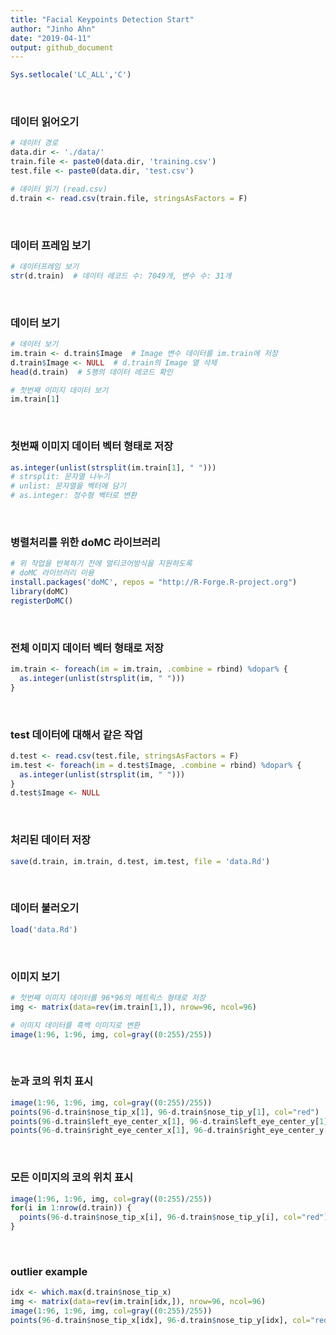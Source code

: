 ```yaml
---
title: "Facial Keypoints Detection Start"
author: "Jinho Ahn"
date: "2019-04-11"
output: github_document
---
```


```r
Sys.setlocale('LC_ALL','C')
```
<br>

### 데이터 읽어오기

```r
# 데이터 경로
data.dir <- './data/'
train.file <- paste0(data.dir, 'training.csv')
test.file <- paste0(data.dir, 'test.csv')

# 데이터 읽기 (read.csv)
d.train <- read.csv(train.file, stringsAsFactors = F)
```
<br>

### 데이터 프레임 보기
```r
# 데이터프레임 보기
str(d.train)  # 데이터 레코드 수: 7049개, 변수 수: 31개
```
<br>

### 데이터 보기
```r
# 데이터 보기
im.train <- d.train$Image  # Image 변수 데이터를 im.train에 저장
d.train$Image <- NULL  # d.train의 Image 열 삭제
head(d.train)  # 5행의 데이터 레코드 확인
```

```r
# 첫번째 이미지 데이터 보기
im.train[1]
```
<br>

### 첫번째 이미지 데이터 벡터 형태로 저장
```r
as.integer(unlist(strsplit(im.train[1], " ")))
# strsplit: 문자열 나누기
# unlist: 문자열을 벡터에 담기
# as.integer: 정수형 벡터로 변환
```
<br>

### 병렬처리를 위한 doMC 라이브러리
```r
# 위 작업을 반복하기 전에 멀티코어방식을 지원하도록
# doMC 라이브러리 이용
install.packages('doMC', repos = "http://R-Forge.R-project.org")
library(doMC)
registerDoMC()
```
<br>

### 전체 이미지 데이터 벡터 형태로 저장
```r
im.train <- foreach(im = im.train, .combine = rbind) %dopar% {
  as.integer(unlist(strsplit(im, " ")))
}
```
<br>

### test 데이터에 대해서 같은 작업
```r
d.test <- read.csv(test.file, stringsAsFactors = F)
im.test <- foreach(im = d.test$Image, .combine = rbind) %dopar% {
  as.integer(unlist(strsplit(im, " ")))
}
d.test$Image <- NULL
```
<br>

### 처리된 데이터 저장
```r
save(d.train, im.train, d.test, im.test, file = 'data.Rd')
```
<br>

### 데이터 불러오기
```r
load('data.Rd')
```
<br>

### 이미지 보기
```r
# 첫번째 이미지 데이터를 96*96의 메트릭스 형태로 저장
img <- matrix(data=rev(im.train[1,]), nrow=96, ncol=96)

# 이미지 데이터를 흑백 이미지로 변환
image(1:96, 1:96, img, col=gray((0:255)/255))
```
<br>

### 눈과 코의 위치 표시
```r
image(1:96, 1:96, img, col=gray((0:255)/255))
points(96-d.train$nose_tip_x[1], 96-d.train$nose_tip_y[1], col="red")
points(96-d.train$left_eye_center_x[1], 96-d.train$left_eye_center_y[1], col="blue")
points(96-d.train$right_eye_center_x[1], 96-d.train$right_eye_center_y[1], col="green")
```
<br>

### 모든 이미지의 코의 위치 표시

```r
image(1:96, 1:96, img, col=gray((0:255)/255))
for(i in 1:nrow(d.train)) {
  points(96-d.train$nose_tip_x[i], 96-d.train$nose_tip_y[i], col="red")
}
```
<br>

### outlier example
```r
idx <- which.max(d.train$nose_tip_x)
img <- matrix(data=rev(im.train[idx,]), nrow=96, ncol=96)
image(1:96, 1:96, img, col=gray((0:255)/255))
points(96-d.train$nose_tip_x[idx], 96-d.train$nose_tip_y[idx], col="red")
```



